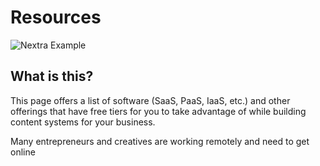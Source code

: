 
# Resources

<Bleed>![Nextra Example](../public/feature.png)</Bleed>

## What is this? 

This page offers a list of software (SaaS, PaaS, IaaS, etc.) and other offerings that have free tiers for you to take advantage of while building content systems for your business.

Many entrepreneurs and creatives are working remotely and need to get online
